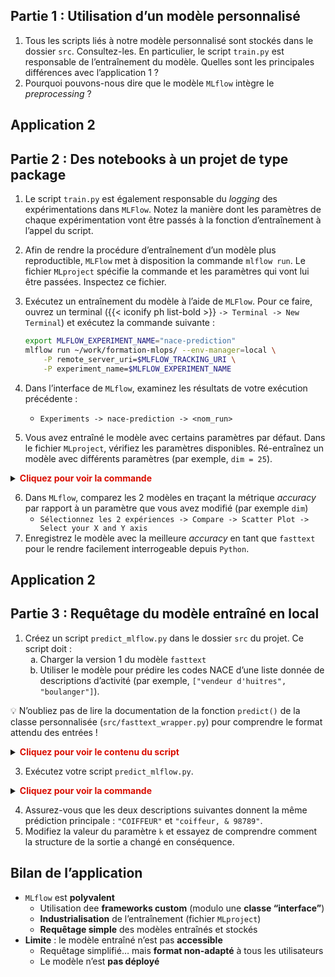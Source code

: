
:::{.nonincremental}
:::: {.callout-tip collapse="true" icon=false}
## Partie 1 : Utilisation d'un modèle personnalisé

1. Tous les scripts liés à notre modèle personnalisé sont stockés dans le dossier `src`. Consultez-les. En particulier, le script `train.py` est responsable de l'entraînement du modèle. Quelles sont les principales différences avec l'application 1 ?
2. Pourquoi pouvons-nous dire que le modèle `MLflow` intègre le *preprocessing* ?
::::
:::




## Application 2 {.scrollable}

:::{.nonincremental}
::::{.callout-tip collapse="true" icon=false}
## Partie 2 : Des notebooks à un projet de type package

1. Le script `train.py` est également responsable du *logging* des expérimentations dans `MLFlow`. Notez la manière dont les paramètres de chaque expérimentation vont être passés à la fonction d'entraînement à l'appel du script.

2. Afin de rendre la procédure d'entraînement d'un modèle plus reproductible, `MLFlow` met à disposition la commande `mlflow run`. Le fichier `MLproject` spécifie la commande et les paramètres qui vont lui être passées. Inspectez ce fichier.

3. Exécutez un entraînement du modèle à l'aide de `MLFlow`. Pour ce faire, ouvrez un terminal ({{< iconify ph list-bold >}} `-> Terminal -> New Terminal`) et exécutez la commande suivante :

   ```sh
   export MLFLOW_EXPERIMENT_NAME="nace-prediction"
   mlflow run ~/work/formation-mlops/ --env-manager=local \
       -P remote_server_uri=$MLFLOW_TRACKING_URI \
       -P experiment_name=$MLFLOW_EXPERIMENT_NAME
   ```

4. Dans l'interface de `MLflow`, examinez les résultats de votre exécution précédente :

   * `Experiments -> nace-prediction -> <nom_run>`

5. Vous avez entraîné le modèle avec certains paramètres par défaut. Dans le fichier `MLproject`, vérifiez les paramètres disponibles. Ré-entraînez un modèle avec différents paramètres (par exemple, `dim = 25`).

<details> 
<summary> 
    <font size=\"3\" color=\"darkgreen\"><b>Cliquez pour voir la commande </b></font> 
</summary>

```sh
mlflow run ~/work/formation-mlops/ --env-manager=local \
    -P remote_server_uri=$MLFLOW_TRACKING_URI \
    -P experiment_name=$MLFLOW_EXPERIMENT_NAME \
    -P dim=25
```

</details>


6. Dans `MLflow`, comparez les 2 modèles en traçant la métrique *accuracy* par rapport à un paramètre que vous avez modifié (par exemple `dim`)
   * `Sélectionnez les 2 expériences -> Compare -> Scatter Plot -> Select your X and Y axis` 

7. Enregistrez le modèle avec la meilleure *accuracy* en tant que `fasttext` pour le rendre facilement interrogeable depuis `Python`.

::::
:::




## Application 2 {.scrollable}

:::{.nonincremental}
::::{.callout-tip collapse="true" icon=false}
## Partie 3 : Requêtage du modèle entraîné en local

1. Créez un script `predict_mlflow.py` dans le dossier `src` du projet. Ce script doit : 
    a. Charger la version 1 du modèle `fasttext` 
    b. Utiliser le modèle pour prédire les codes NACE d'une liste donnée de descriptions d'activité (par exemple, `["vendeur d'huitres", "boulanger"]`).

💡 N'oubliez pas de lire la documentation de la fonction `predict()` de la classe personnalisée (`src/fasttext_wrapper.py`) pour comprendre le format attendu des entrées !

    
<details> 
<summary> 
    <font size=\"3\" color=\"darkgreen\"><b>Cliquez pour voir le contenu du script </b></font> 
</summary>

```.python
import mlflow

model_name = "fasttext"
version = 1

model = mlflow.pyfunc.load_model(
    model_uri=f"models:/{model_name}/{version}"
)

list_libs = ["vendeur d'huitres", "boulanger"]

results = model.predict(list_libs, params={"k": 1})
print(results)
```
</details>

3. Exécutez votre script `predict_mlflow.py`.

<details> 
<summary> 
    <font size=\"3\" color=\"darkgreen\"><b>Cliquez pour voir la commande </b></font> 
</summary>

```shell
python formation-mlops/src/predict_mlflow.py
```

</details>

4. Assurez-vous que les deux descriptions suivantes donnent la même prédiction principale : `"COIFFEUR"` et `"coiffeur, & 98789"`.
5. Modifiez la valeur du paramètre `k` et essayez de comprendre comment la structure de la sortie a changé en conséquence.
::::
:::




## Bilan de l'application

- `MLflow` est [**polyvalent**]{.orange}
    - Utilisation dee [**frameworks custom**]{.blue2} (modulo une [**classe "interface"**]{.blue2})
    - [**Industrialisation**]{.blue2} de l'entraînement (fichier `MLproject`)
    - [**Requêtage simple**]{.blue2} des modèles entraînés et stockés

- [**Limite**]{.orange} : le modèle entraîné n'est pas [**accessible**]{.blue2}
    - Requêtage simplifié... mais [**format non-adapté**]{.blue2} à tous les utilisateurs
    - Le modèle n'est [**pas déployé**]{.blue2}
